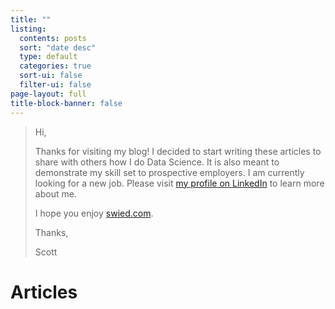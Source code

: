 ```yaml
---
title: ""
listing:
  contents: posts
  sort: "date desc"
  type: default
  categories: true
  sort-ui: false
  filter-ui: false
page-layout: full
title-block-banner: false
---
```


> Hi,
>
> Thanks for visiting my blog!  I decided to start writing these articles to share with others how I do Data Science.  It is also meant to demonstrate my skill set to prospective employers.  I am currently looking for a new job.  Please visit [my profile on LinkedIn](https://www.linkedin.com/in/scottwied/) to learn more about me.
>
> I hope you enjoy [swied.com](https://www.swied.com).
>
> Thanks,
>
> Scott

# Articles
